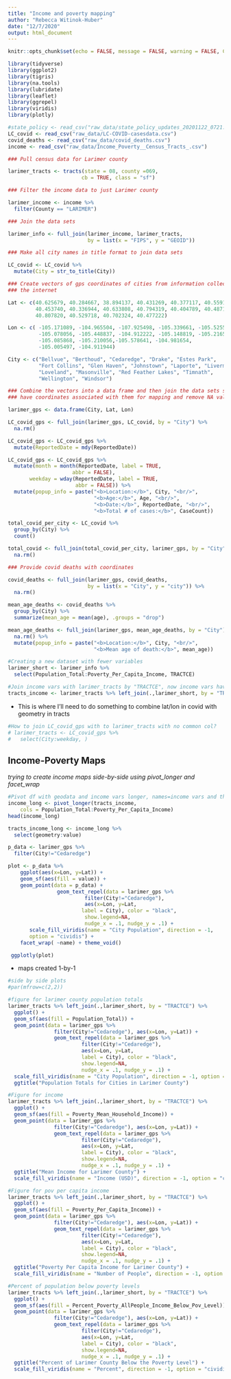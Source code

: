 ```yaml
---
title: "Income and poverty mapping"
author: "Rebecca Witinok-Huber"
date: "12/7/2020"
output: html_document
---
```


```r
knitr::opts_chunk$set(echo = FALSE, message = FALSE, warning = FALSE, CB = FALSE)
```


```r
library(tidyverse)
library(ggplot2)
library(tigris)
library(na.tools)
library(lubridate)
library(leaflet)
library(ggrepel)
library(viridis)
library(plotly)

#state_policy <- read_csv("raw_data/state_policy_updates_20201122_0721.csv")
LC_covid <- read_csv("raw_data/LC-COVID-casesdata.csv")
covid_deaths <- read_csv("raw_data/covid_deaths.csv")
income <- read_csv("raw_data/Income_Poverty__Census_Tracts_.csv")

### Pull census data for Larimer county 

larimer_tracts <- tracts(state = 08, county =069, 
                        cb = TRUE, class = "sf")
```


```r
### Filter the income data to just Larimer county

larimer_income <- income %>%
  filter(County == "LARIMER")

### Join the data sets 

larimer_info <- full_join(larimer_income, larimer_tracts, 
                          by = list(x = "FIPS", y = "GEOID"))

### Make all city names in title format to join data sets

LC_covid <- LC_covid %>% 
  mutate(City = str_to_title(City))

### Create vectors of gps coordinates of cities from information collected from
### the internet

Lat <- c(40.625679, 40.284667, 38.894137, 40.431269, 40.377117, 40.559167, 
         40.453740, 40.336944, 40.633808, 40.794319, 40.404789, 40.487171,
         40.807820, 40.529718, 40.702324, 40.477222)

Lon <- c( -105.171089, -104.965504, -107.925498, -105.339661, -105.525514,
          -105.078056, -105.448837, -104.912222, -105.148819, -105.216579,
          -105.085868, -105.210056,-105.578641, -104.981654, 
          -105.005497, -104.911944)

City <- c("Bellvue", "Berthoud", "Cedaredge", "Drake", "Estes Park",
          "Fort Collins", "Glen Haven", "Johnstown", "Laporte", "Livermore",
          "Loveland", "Masonville", "Red Feather Lakes", "Timnath", 
          "Wellington", "Windsor")

### Combine the vectors into a data frame and then join the data sets so cities
### have coordinates associated with them for mapping and remove NA values

larimer_gps <- data.frame(City, Lat, Lon)

LC_covid_gps <- full_join(larimer_gps, LC_covid, by = "City") %>% 
  na.rm()

LC_covid_gps <- LC_covid_gps %>% 
  mutate(ReportedDate = mdy(ReportedDate)) 

LC_covid_gps <- LC_covid_gps %>% 
  mutate(month = month(ReportedDate, label = TRUE,
                     abbr = FALSE),
       weekday = wday(ReportedDate, label = TRUE,
                      abbr = FALSE)) %>% 
  mutate(popup_info = paste("<b>Location:</b>", City, "<br/>",
                            "<b>Age:</b>", Age, "<br/>",
                            "<b>Date:</b>", ReportedDate, "<br/>",
                            "<b>Total # of cases:</b>", CaseCount))

total_covid_per_city <- LC_covid %>% 
  group_by(City) %>% 
  count()

total_covid <- full_join(total_covid_per_city, larimer_gps, by = "City") %>% 
  na.rm()
```


```r
### Provide covid deaths with coordinates

covid_deaths <- full_join(larimer_gps, covid_deaths, 
                          by = list(x = "City", y = "city")) %>% 
  na.rm()

mean_age_deaths <- covid_deaths %>% 
  group_by(City) %>% 
  summarize(mean_age = mean(age), .groups = "drop")

mean_age_deaths <- full_join(larimer_gps, mean_age_deaths, by = "City") %>% 
  na.rm() %>% 
  mutate(popup_info = paste("<b>Location:</b>", City, "<br/>",
                            "<b>Mean age of death:</b>", mean_age))
```


```r

#Creating a new dataset with fewer variables
larimer_short <- larimer_info %>%
  select(Population_Total:Poverty_Per_Capita_Income, TRACTCE)

#Join income vars with larimer_tracts by "TRACTCE", now income vars have coords
tracts_income <- larimer_tracts %>% left_join(.,larimer_short, by = "TRACTCE") 
```


* This is where I'll need to do something to combine lat/lon in covid with 
  geometry in tracts
  
```r
#How to join LC_covid_gps with to larimer_tracts with no common col?
# larimer_tracts <- LC_covid_gps %>%
#   select(City:weekday, )
```


## Income-Poverty Maps

 *trying to create income maps side-by-side using pivot_longer and facet_wrap*
 
```r

#Pivot df with geodata and income vars longer, names=income vars and their values
income_long <- pivot_longer(tracts_income,
    cols = Population_Total:Poverty_Per_Capita_Income)
head(income_long)

tracts_income_long <- income_long %>%
  select(geometry:value)
```

```r
p_data <- larimer_gps %>%
  filter(City!="Cedaredge")

plot <- p_data %>%
    ggplot(aes(x=Lon, y=Lat)) +
    geom_sf(aes(fill = value)) +
    geom_point(data = p_data) +
                geom_text_repel(data = larimer_gps %>%
                         filter(City!="Cedaredge"),
                         aes(x=Lon, y=Lat,
                        label = City), color = "black",
                         show.legend=NA,
                         nudge_x = .1, nudge_y = .1) +
       scale_fill_viridis(name = "City Population", direction = -1, 
       option = "cividis") +
    facet_wrap( ~name) + theme_void()

 ggplotly(plot)
```


* maps created 1-by-1

```r
#side by side plots
#par(mfrow=c(2,2))

#figure for larimer county population totals
larimer_tracts %>% left_join(.,larimer_short, by = "TRACTCE") %>%
  ggplot() +
  geom_sf(aes(fill = Population_Total)) +
  geom_point(data = larimer_gps %>%
               filter(City!="Cedaredge"), aes(x=Lon, y=Lat)) +
               geom_text_repel(data = larimer_gps %>%
                        filter(City!="Cedaredge"), 
                        aes(x=Lon, y=Lat, 
                        label = City), color = "black",
                        show.legend=NA, 
                        nudge_x = .1, nudge_y = .1) +
  scale_fill_viridis(name = "City Population", direction = -1, option = "cividis") +
  ggtitle("Population Totals for Cities in Larimer County") 

#Figure for income
larimer_tracts %>% left_join(.,larimer_short, by = "TRACTCE") %>%
  ggplot() +
  geom_sf(aes(fill = Poverty_Mean_Household_Income)) +
  geom_point(data = larimer_gps %>%
               filter(City!="Cedaredge"), aes(x=Lon, y=Lat)) +
               geom_text_repel(data = larimer_gps %>%
                        filter(City!="Cedaredge"), 
                        aes(x=Lon, y=Lat, 
                        label = City), color = "black",
                        show.legend=NA, 
                        nudge_x = .1, nudge_y = .1) +
  ggtitle("Mean Income for Larimer County") +
  scale_fill_viridis(name = "Income (USD)", direction = -1, option = "cividis")

#Figure for pov per capita income
larimer_tracts %>% left_join(.,larimer_short, by = "TRACTCE") %>%
  ggplot() +
  geom_sf(aes(fill = Poverty_Per_Capita_Income)) +
  geom_point(data = larimer_gps %>%
               filter(City!="Cedaredge"), aes(x=Lon, y=Lat)) +
               geom_text_repel(data = larimer_gps %>%
                        filter(City!="Cedaredge"), 
                        aes(x=Lon, y=Lat, 
                        label = City), color = "black",
                        show.legend=NA, 
                        nudge_x = .1, nudge_y = .1) +
  ggtitle("Poverty Per Capita Income for Larimer County") +
  scale_fill_viridis(name = "Number of People", direction = -1, option = "cividis")

#Percent of population below poverty levels
larimer_tracts %>% left_join(.,larimer_short, by = "TRACTCE") %>%
  ggplot() +
  geom_sf(aes(fill = Percent_Poverty_AllPeople_Income_Below_Pov_Level)) +
  geom_point(data = larimer_gps %>%
               filter(City!="Cedaredge"), aes(x=Lon, y=Lat)) +
               geom_text_repel(data = larimer_gps %>%
                        filter(City!="Cedaredge"), 
                        aes(x=Lon, y=Lat, 
                        label = City), color = "black",
                        show.legend=NA, 
                        nudge_x = .1, nudge_y = .1) +
  ggtitle("Percent of Larimer County Below the Poverty Level") +
  scale_fill_viridis(name = "Percent", direction = -1, option = "cividis")

```